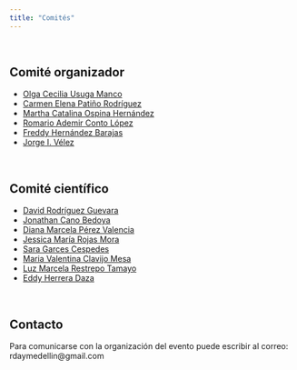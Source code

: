 ```yaml
---
title: "Comités"
---
```


<br/>

## Comité organizador
- [Olga Cecilia Usuga Manco](https://www.meetup.com/es/rladies-medellin/)
- [Carmen Elena Patiño Rodríguez](https://www.meetup.com/es/rladies-medellin/)
- [Martha Catalina Ospina Hernández](https://www.unad.edu.co/)
- [Romario Ademir Conto López](https://www.itm.edu.co/)
- [Freddy Hernández Barajas](https://fhernanb.github.io/)
- [Jorge I. Vélez](https://jorgeivanvelez.netlify.app/)

<br/>

## Comité científico
- [David Rodríguez Guevara](https://www.itm.edu.co/)
- [Jonathan Cano Bedoya](https://www.itm.edu.co/)
- [Diana Marcela Pérez Valencia](https://www.ehu.eus/es/home)
- [Jessica María Rojas Mora](https://www.itm.edu.co/)
- [Sara Garces Cespedes](https://www.meetup.com/es/rladies-medellin/)
- [Maria Valentina Clavijo Mesa](https://www.meetup.com/es/rladies-medellin/)
- [Luz Marcela Restrepo Tamayo](https://udemedellin.edu.co/)
- [Eddy Herrera Daza](https://www.javeriana.edu.co/inicio)

<br/>

## Contacto
Para comunicarse con la organización del evento puede escribir al correo: rdaymedellin@gmail.com
